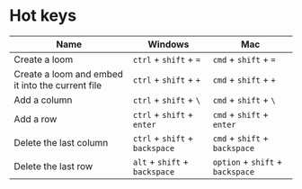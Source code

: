 # Hot keys

| Name                                             | Windows                        | Mac                              |
| ------------------------------------------------ | ------------------------------ | -------------------------------- |
| Create a loom                                    | `ctrl` + `shift` + `=`         | `cmd` + `shift` + `=`            |
| Create a loom and embed it into the current file | `ctrl` + `shift` + `+`         | `cmd` + `shift` + `+`            |
| Add a column                                     | `ctrl` + `shift` + `\`         | `cmd` + `shift` + `\`            |
| Add a row                                        | `ctrl` + `shift` + `enter`     | `cmd` + `shift` + `enter`        |
| Delete the last column                           | `ctrl` + `shift` + `backspace` | `cmd` + `shift` + `backspace`    |
| Delete the last row                              | `alt` + `shift` + `backspace`  | `option` + `shift` + `backspace` |
